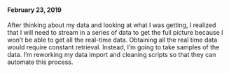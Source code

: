 #### February 23, 2019

After thinking about my data and looking at what I was getting, I realized that I will need to stream in a series of data to get the full picture because I won't be able to get all the real-time data. Obtaining all the real time data would require constant retrieval. Instead, I'm going to take samples of the data. I'm reworking my data import and cleaning scripts so that they can automate this process. 